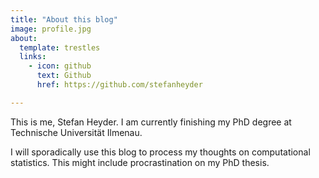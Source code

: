 ```yaml
---
title: "About this blog"
image: profile.jpg
about:
  template: trestles
  links:
    - icon: github
      text: Github
      href: https://github.com/stefanheyder

---
```


This is me, Stefan Heyder. I am currently finishing my PhD degree at Technische Universität Ilmenau.

I will sporadically use this blog to process my thoughts on computational statistics.
This might include procrastination on my PhD thesis.